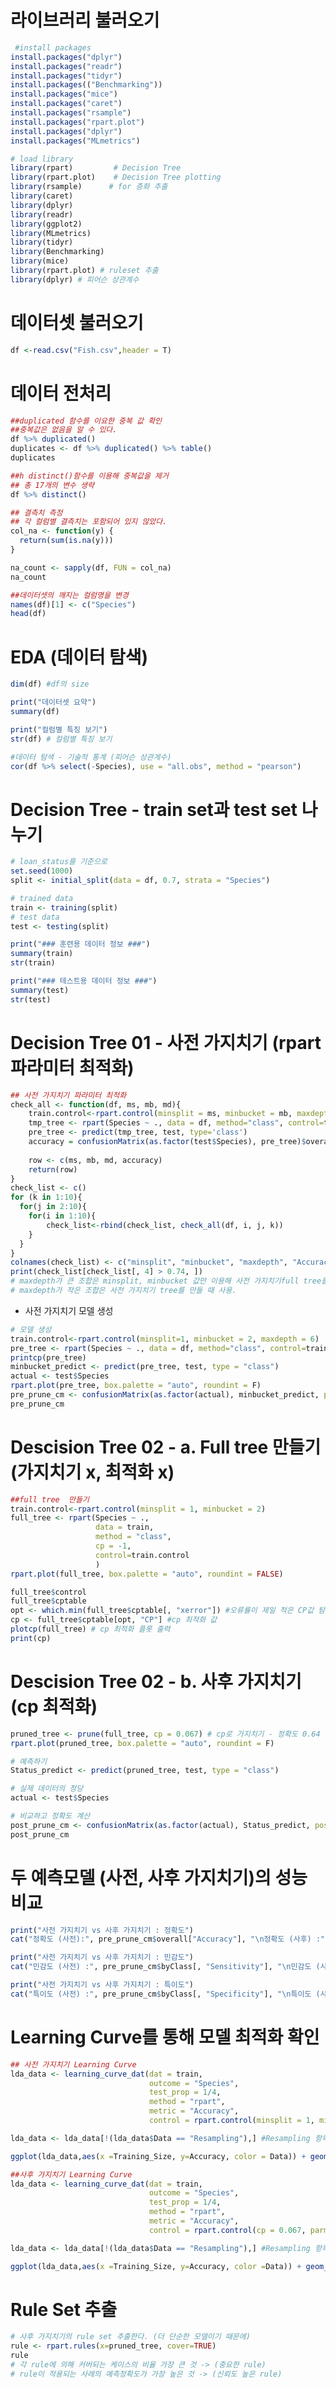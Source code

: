 
# 라이브러리 불러오기
```r
 #install packages
install.packages("dplyr")
install.packages("readr")
install.packages("tidyr")
install.packages(("Benchmarking"))
install.packages("mice")
install.packages("caret")
install.packages("rsample")
install.packages("rpart.plot")
install.packages("dplyr")
install.packages("MLmetrics")

# load library
library(rpart)         # Decision Tree
library(rpart.plot)    # Decision Tree plotting 
library(rsample)      # for 층화 추출
library(caret)
library(dplyr)
library(readr)
library(ggplot2)
library(MLmetrics)
library(tidyr)
library(Benchmarking)
library(mice)
library(rpart.plot) # ruleset 추출
library(dplyr) # 피어슨 상관계수

```

# 데이터셋 불러오기
```r
df <-read.csv("Fish.csv",header = T)
```

# 데이터 전처리
```r
##duplicated 함수를 이요한 중복 값 확인
##중복값은 없음을 알 수 있다.
df %>% duplicated()
duplicates <- df %>% duplicated() %>% table()
duplicates

##h distinct()함수를 이용해 중복값을 제거
## 총 17개의 변수 생략
df %>% distinct()

## 결측치 측정 
## 각 컬럼별 결측치는 포함되어 있지 않았다.
col_na <- function(y) {
  return(sum(is.na(y)))
}

na_count <- sapply(df, FUN = col_na)
na_count

##데이터셋의 깨지는 컬럼명을 변경
names(df)[1] <- c("Species")
head(df)

```

# EDA (데이터 탐색)
```r

dim(df) #df의 size

print("데이터셋 요약")
summary(df)

print("컬럼별 특징 보기")
str(df) # 컬럼별 특징 보기

#데이터 탐색 - 기술적 통계 (피어슨 상관계수)
cor(df %>% select(-Species), use = "all.obs", method = "pearson")


```

# Decision Tree - train set과 test set 나누기
```r
# loan_status를 기준으로    
set.seed(1000)
split <- initial_split(data = df, 0.7, strata = "Species")

# trained data 
train <- training(split)
# test data 
test <- testing(split)

print("### 훈련용 데이터 정보 ###")
summary(train)
str(train)

print("### 테스트용 데이터 정보 ###")
summary(test)
str(test)
```

# Decision Tree 01 - 사전 가지치기 (rpart 파라미터 최적화)

```r
## 사전 가지치기 파라미터 최적화
check_all <- function(df, ms, mb, md){
    train.control<-rpart.control(minsplit = ms, minbucket = mb, maxdepth=md)
    tmp_tree <- rpart(Species ~ ., data = df, method="class", control=train.control)
    pre_tree <- predict(tmp_tree, test, type='class')
    accuracy = confusionMatrix(as.factor(test$Species), pre_tree)$overall[1]
      
    row <- c(ms, mb, md, accuracy)
    return(row)
}
check_list <- c()
for (k in 1:10){
  for(j in 2:10){
    for(i in 1:10){
        check_list<-rbind(check_list, check_all(df, i, j, k))
    }
  }
}
colnames(check_list) <- c("minsplit", "minbucket", "maxdepth", "Accuracy")
print(check_list[check_list[, 4] > 0.74, ])
# maxdepth가 큰 조합은 minsplit, minbucket 값만 이용해 사전 가지치기full tree를 만들 때 사용
# maxdepth가 작은 조합은 사전 가지치기 tree를 만들 때 사용.

```

- 사전 가지치기 모델 생성
```r
# 모델 생성
train.control<-rpart.control(minsplit=1, minbucket = 2, maxdepth = 6)
pre_tree <- rpart(Species ~ ., data = df, method="class", control=train.control)
printcp(pre_tree)
minbucket_predict <- predict(pre_tree, test, type = "class")
actual <- test$Species
rpart.plot(pre_tree, box.palette = "auto", roundint = F)
pre_prune_cm <- confusionMatrix(as.factor(actual), minbucket_predict, positive = 'Yes')
pre_prune_cm

```

# Descision Tree 02 - a. Full tree 만들기 (가지치기 x, 최적화 x)
```r
##full tree  만들기
train.control<-rpart.control(minsplit = 1, minbucket = 2)
full_tree <- rpart(Species ~ .,
                   data = train,
                   method = "class",
                   cp = -1,
                   control=train.control
                   )
rpart.plot(full_tree, box.palette = "auto", roundint = FALSE)

full_tree$control
full_tree$cptable
opt <- which.min(full_tree$cptable[, "xerror"]) #오류률이 제일 적은 CP값 탐색
cp <- full_tree$cptable[opt, "CP"] #cp 최적화 값
plotcp(full_tree) # cp 최적화 플롯 출력
print(cp)

```

# Descision Tree 02 - b. 사후 가지치기 (cp 최적화)
```r
pruned_tree <- prune(full_tree, cp = 0.067) # cp로 가지치기 - 정확도 0.64
rpart.plot(pruned_tree, box.palette = "auto", roundint = F)

# 예측하기
Status_predict <- predict(pruned_tree, test, type = "class")

# 실제 데이터의 정당
actual <- test$Species

# 비교하고 정확도 계산
post_prune_cm <- confusionMatrix(as.factor(actual), Status_predict, positive = 'Yes')
post_prune_cm
```

# 두 예측모델 (사전, 사후 가지치기)의 성능 비교
```r

print("사전 가지치기 vs 사후 가지치기 : 정확도")
cat("정확도 (사전):", pre_prune_cm$overall["Accuracy"], "\n정확도 (사후) :", post_prune_cm$overall["Accuracy"], "\n\n")

print("사전 가지치기 vs 사후 가지치기 : 민감도")
cat("민감도 (사전) :", pre_prune_cm$byClass[, "Sensitivity"], "\n민감도 (사후) :", post_prune_cm$byClass[, "Sensitivity"], "\n\n")

print("사전 가지치기 vs 사후 가지치기 : 특이도")
cat("특이도 (사전) :", pre_prune_cm$byClass[, "Specificity"], "\n특이도 (사후) :", post_prune_cm$byClass[, "Specificity"], "\n\n")

```

# Learning Curve를 통해 모델 최적화 확인
```r

## 사전 가지치기 Learning Curve 
lda_data <- learning_curve_dat(dat = train, 
                               outcome = "Species",
                               test_prop = 1/4,
                               method = "rpart", 
                               metric = "Accuracy",
                               control = rpart.control(minsplit = 1, minbucket = 2, mindepth = 6, parms = list(split=list(split ='information'))))

lda_data <- lda_data[!(lda_data$Data == "Resampling"),] #Resampling 항목 삭제

ggplot(lda_data,aes(x =Training_Size, y=Accuracy, color = Data)) + geom_smooth(method=loess, span = .8) + ylim(0,1)

##사후 가지치기 Learning Curve
lda_data <- learning_curve_dat(dat = train, 
                               outcome = "Species",
                               test_prop = 1/4,
                               method = "rpart", 
                               metric = "Accuracy",
                               control = rpart.control(cp = 0.067, parms = list(split=list(split ='information'))))

lda_data <- lda_data[!(lda_data$Data == "Resampling"),] #Resampling 항목 삭제

ggplot(lda_data,aes(x =Training_Size, y=Accuracy, color =Data)) + geom_smooth(method=loess,span = .8) + ylim(0,1)

```

# Rule Set 추출
```r
# 사후 가지치기의 rule set 추출한다. (더 단순한 모델이기 때문에)
rule <- rpart.rules(x=pruned_tree, cover=TRUE)
rule
# 각 rule에 의해 커버되는 케이스의 비율 가장 큰 것 -> (중요한 rule)
# rule이 적용되는 사례의 예측정확도가 가장 높은 것 -> (신뢰도 높은 rule)
```